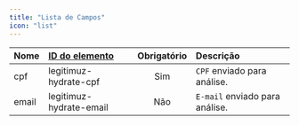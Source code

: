 ```yaml
---
title: "Lista de Campos"
icon: "list"
---
```


| Nome  | [ID do elemento](https://developer.mozilla.org/pt-BR/docs/Web/HTML/Global_attributes/id) | Obrigatório | Descrição                      |
| :---- | :--------------------------------------------------------------------------------------- | :---------: | :----------------------------- |
| cpf   | legitimuz-hydrate-cpf                                                                    |     Sim     | `CPF` enviado para análise.    |
| email | legitimuz-hydrate-email                                                                  |     Não     | `E-mail` enviado para análise. |
